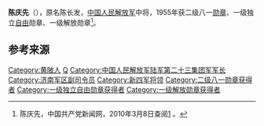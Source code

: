 {{noteTA
|1=zh-hans:蒋介石;zh-hk:蒋介石;zh-tw:蒋中正;
|2=zh-hans:斯大林;zh-hk:史太林;zh-tw:史達林;
|3=zh-cn:朝鲜战争; zh-sg:韩战; zh-tw:韓戰; zh-hk:韓戰;}}
{{Infobox_officeholder
| name = 陈庆先
| image name = Chen Qingxian.jpg
| width = 200
| now = 
| period = 
| Sex =
| different name =
| party = {{中国共产党}}
| nationality = {{PRC}}
| Native place =
| date of birth = 1908年12月
| place of birth = {{QIN}}[[湖北省|湖北省]][[黄陂县|黄陂县]]碾子岗陈牌湾
| date of death = 1984年1月19日 （76歲）
| place of death = {{PRC}}[[济南|济南]]
| religion = [[共产主义|共产主义]]
| spouse = 
| relatives = 
| educate = 
* 少年时期无
| past =
* 四川万源县独立营连长、副营长、代理营长
* 中共万源县委书记
* 中共阆中县委、梓桐县委书记
* 新四军2师6旅副旅长兼淮南军区津浦路西分区副司令员、第6旅旅长兼路西军区司令员、淮南军区第四分区司令员兼第6旅旅长
* 华中指挥部副司令员、江淮军区司令员
* 第三野战军10兵团参谋长
* 1959年12月，军委炮兵政治委员
* 中国人民解放军第23军军长，军事学院战役战术教授会主任、训练部部长、教育长、副院长
* 1960年-1968年，济南军区副司令员
| work =
}}
'''陈庆先'''（{{bd|1908年|12月|1984年|1月19日}}），原名陈长发，[[中国人民解放军|中国人民解放军]]中将，1955年获二级八一[[勋章|勋章]]、一级独立[[自由|自由]]勋章、一级解放勋章<ref name="官方">陈庆先，中国共产党新闻网，2010年3月8日查阅[http://dangshi.people.com.cn/GB/165617/165618/166491/167908/9975060.html] {{Wayback|url=http://dangshi.people.com.cn/GB/165617/165618/166491/167908/9975060.html |date=20160304084732 }}。</ref>。

== 参考来源 ==
{{reflist}}

{{中国军事人物小作品}}
{{中國人民解放軍開國中將}}

[[Category:黄陂人|Category:黄陂人]]
[[Category:陈姓|Q]]
[[Category:中国人民解放军陆军第二十三集团军军长|Category:中国人民解放军陆军第二十三集团军军长]]
[[Category:济南军区副司令员|Category:济南军区副司令员]]
[[Category:新四军将领|Category:新四军将领]]
[[Category:二级八一勋章获得者|Category:二级八一勋章获得者]]
[[Category:一级独立自由勋章获得者|Category:一级独立自由勋章获得者]]
[[Category:一级解放勋章获得者|Category:一级解放勋章获得者]]
